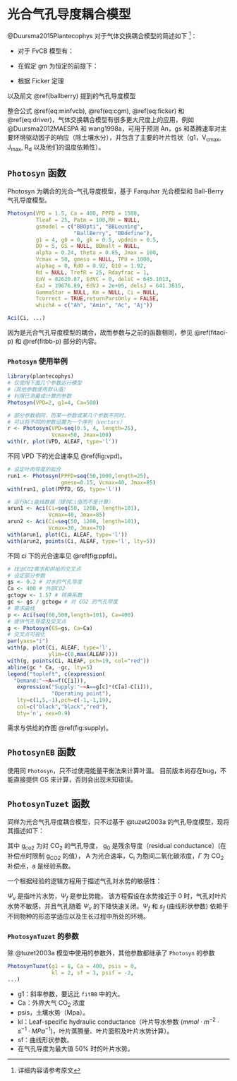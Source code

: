 # 光合气孔导度耦合模型

@Duursma2015Plantecophys 对于气体交换耦合模型的简述如下 ^[详细内容请参考原文]：

* 对于 FvCB 模型有：

\begin{equation}
A_n = min(A_c, A_j)-R_d
(\#eq:minfvcb)
\end{equation}

* 在假定 gm 为恒定的前提下：

\begin{equation}
C_c = C_i - \frac{A_n}{g_m}
(\#eq:cgm)
\end{equation}

* 根据 Ficker 定理

\begin{equation}
A_n = \frac{g_s}{1.6}(C_a - C_i)
(\#eq:ficker)
\end{equation}

以及前文 \@ref(ballberry) 提到的气孔导度模型

\begin{equation}
g_s = g_0 + g_1 \frac{A_n}{C_a} f(D)
(\#eq:driver)
\end{equation}

整合公式 \@ref(eq:minfvcb), \@ref(eq:cgm), \@ref(eq:ficker) 和  \@ref(eq:driver)，气体交换耦合模型有很多更大尺度上的应用，例如 @Duursma2012MAESPA 和 wang1998a，可用于预测 An，gs 和蒸腾速率对主要环境驱动因子的响应（除土壤水分），并包含了主要的叶片性状（g1，V~cmax~, J~max~, R~d~ 以及他们的温度依赖性）。

## `Photosyn` 函数

Photosyn 为耦合的光合–气孔导度模型，基于 Farquhar 光合模型和 Ball-Berry 气孔导度模型。

```r
Photosyn(VPD = 1.5, Ca = 400, PPFD = 1500,
         Tleaf = 25, Patm = 100,RH = NULL,
         gsmodel = c("BBOpti", "BBLeuning", 
                     "BallBerry", "BBdefine"),
         g1 = 4, g0 = 0, gk = 0.5, vpdmin = 0.5,
         D0 = 5, GS = NULL, BBmult = NULL, 
         alpha = 0.24, theta = 0.85, Jmax = 100,
         Vcmax = 50, gmeso = NULL, TPU = 1000, 
         alphag = 0, Rd0 = 0.92, Q10 = 1.92,
         Rd = NULL, TrefR = 25, Rdayfrac = 1, 
         EaV = 82620.87, EdVC = 0, delsC = 645.1013, 
         EaJ = 39676.89, EdVJ = 2e+05, delsJ = 641.3615,
         GammaStar = NULL, Km = NULL, Ci = NULL, 
         Tcorrect = TRUE,returnParsOnly = FALSE,
         whichA = c("Ah", "Amin", "Ac", "Aj"))

Aci(Ci, ...)
```

因为是光合气孔导度模型的耦合，故而参数与之前的函数相同，参见 \@ref(fitaci-p) 和 \@ref(fitbb-p) 部分的内容。

### `Photosyn` 使用举例

```r
library(plantecophys)
# 仅使用下面几个参数运行模型
#（其他参数使用默认值）
# 利用已测量或计算的参数
Photosyn(VPD=2, g1=4, Ca=500)

# 部分参数相同，而某一参数或某几个参数不同时，
# 可以将不同的参数设置为一个序列（vectors）
r <- Photosyn(VPD=seq(0.5, 4, length=25), 
              Vcmax=50, Jmax=100)
with(r, plot(VPD, ALEAF, type='l'))
```

不同 VPD 下的光合速率见 \@ref(fig:vpd)。

```r
# 设定叶肉导度的拟合
run1 <- Photosyn(PPFD=seq(50,1000,length=25), 
                 gmeso=0.15, Vcmax=40, Jmax=85)
with(run1, plot(PPFD, GS, type='l'))

# 运行ACi曲线数据（提供Ci值而不是计算）
arun1 <- Aci(Ci=seq(50, 1200, length=101), 
             Vcmax=40, Jmax=85)
arun2 <- Aci(Ci=seq(50, 1200, length=101), 
             Vcmax=30, Jmax=70)
with(arun1, plot(Ci, ALEAF, type='l'))
with(arun2, points(Ci, ALEAF, type='l', lty=5))
```

不同 ci 下的光合速率见 \@ref(fig:ppfd)。

```r
# 找出CO2需求和供给的交叉点
# 设定部分参数
gs <- 0.2 # 对水的气孔导度
Ca <- 400 # 外部CO2
gctogw <- 1.57 # 转换系数
gc <- gs / gctogw # 对 CO2 的气孔导度
# 需求曲线
p <- Aci(seq(60,500,length=101), Ca=400)
# 提供气孔导度及交叉点
g <- Photosyn(GS=gs, Ca=Ca)
# 交叉点可视化
par(yaxs="i")
with(p, plot(Ci, ALEAF, type='l', 
             ylim=c(0,max(ALEAF))))
with(g, points(Ci, ALEAF, pch=19, col="red"))
abline(gc * Ca, -gc, lty=5)
legend("topleft", c(expression(
  "Demand:"~~A==f(C[i])),
   expression("Supply:"~~A==g[c]*(C[a]-C[i])),
              "Operating point"),
   lty=c(1,5,-1),pch=c(-1,-1,19),
   col=c("black","black","red"),
   bty='n', cex=0.9)
```

需求与供给的作图 \@ref(fig:supply)。

## `PhotosynEB` 函数

使用同 `Photosyn`，只不过使用能量平衡法来计算叶温。
目前版本尚存在bug，不能直接提供 GS 来计算，否则会出现未知错误。

## `PhotosynTuzet` 函数

同样为光合气孔导度耦合模型，只不过基于 @tuzet2003a 的气孔导度模型，现将其描述如下：

\begin{equation}
g_{co2} = g_0 + \frac{a A}{C_i - \Gamma} f_{\Psi v}
(\#eq:tuzet)
\end{equation}

其中 g~co2~ 为对 CO~2~ 的气孔导度， g~0~ 是残余导度（residual conductance）(在补偿点时限制 g~CO2~ 的值）， A 为光合速率，C~i~ 为胞间二氧化碳浓度，$\Gamma$ 为 CO~2~ 补偿点，a 是经验系数。

一个根据经验的逻辑方程用于描述气孔对水势的敏感性：

\begin{equation}
f_{\Psi v} = \frac{1 + exp(s_f \Psi_f)}{1 + exp(s_f(\Psi_f - \Psi_v))}
(\#eq:ftuzet)
\end{equation}

$\Psi_v$ 是指叶片水势，$\Psi_f$ 是参比势能， 该方程假设在水势接近于 0 时，气孔对叶片水势不敏感，并且气孔随着 $\Psi_v$ 的下降快速关闭。$\Psi_f$ 和 $s_f$ (曲线形状参数) 依赖于不同物种的形态学适应以及生长过程中所处的环境。

### `PhotosynTuzet` 的参数

除 @tuzet2003a 模型中使用的参数外，其他参数都继承了 `Photosyn` 的参数

```r
PhotosynTuzet(g1 = 8, Ca = 400, psis = 0,
              kl = 2, sf = 3, psif = -2,
...)
```

* g1：斜率参数，要远比 `fitBB` 中的大。
* Ca：外界大气 CO~2~ 浓度
* psis，土壤水势（Mpa）。
* kl：Leaf-speciﬁc hydraulic conductance（叶片导水参数 ($mmol \cdot m^{-2} \cdot s^{-1} \cdot MPa^{-1}$)，叶片蒸腾量、叶片面积及叶片水势计算）。
* sf：曲线形状参数。
* 在气孔导度为最大值 50% 时的叶片水势。

\cleardoublepage
